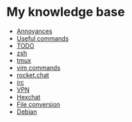 = My knowledge base =
* [[Annoyances]]
* [[Useful commands]]
* [[TODO]]
* [[zsh]]
* [[tmux]]
* [[vim commands]]
* [[rocket.chat]]
* [[irc]]
* [[VPN]]
* [[Hexchat]]
* [[File conversion]]
* [[Debian]]
